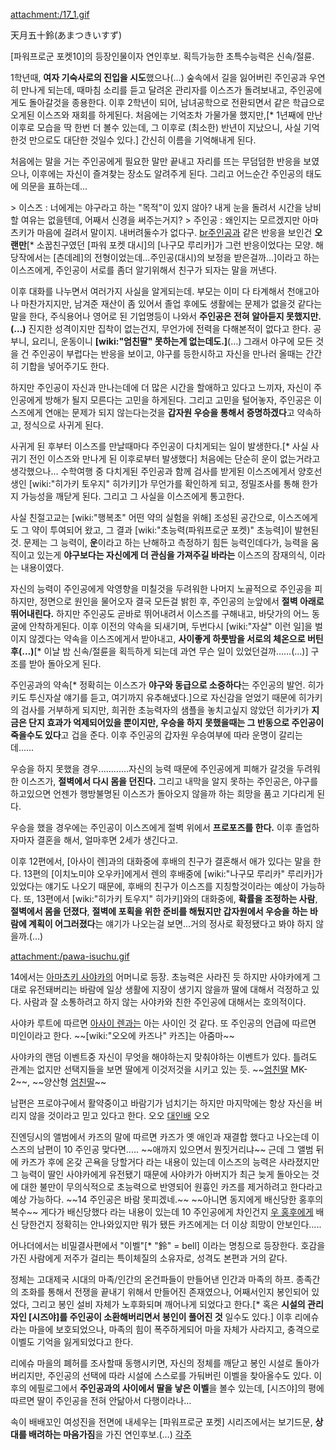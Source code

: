 attachment:/17_1.gif

天月五十鈴(あまつきいすず)

[파워프로군 포켓10]의 등장인물이자 연인후보. 획득가능한 초특수능력은 신속/절륜.

1학년때, '''여자 기숙사로의 진입을 시도'''했으나(…) 숲속에서 길을 잃어버린 주인공과 우연히 만나게 되는데, 때마침 소리를 듣고 달려온 관리자를 이스즈가 돌려보내고, 주인공에게도 돌아갈것을 종용한다. 이후 2학년이 되어, 남녀공학으로 전환되면서 같은 학급으로 오게된 이스즈와 재회를 하게된다. 처음에는 기억조차 가물가물 했지만,[* 1년째에 만난 이후로 모습을 딱 한번 더 볼수 있는데, 그 이후로 (최소한) 반년이 지났으니, 사실 기억한것 만으로도 대단한 것일수 있다.] 간신히 이름을 기억해내게 된다.

처음에는 말을 거는 주인공에게 필요한 말만 끝내고 자리를 뜨는 무덤덤한 반응을 보였으나, 이후에는 자신이 즐겨찾는 장소도 알려주게 된다. 그리고 어느순간 주인공의 태도에 의문을 표하는데...

> 이스즈 : 너에게는 야구라고 하는 "목적"이 있지 않아? 내게 눈을 돌려서 시간을 낭비할 여유는 없을텐데, 어째서 신경을 써주는거지?
> 주인공 : 왜인지는 모르겠지만 아마츠키가 마음에 걸려서 말이지. 내버려둘수가 없다구.
[[br]]주인공과 같은 반응을 보인건 '''오랜만'''[* 소꿉친구였던 [파워 포켓 대시]의 [나구모 루리카]가 그런 반응이었다는 모양. 해당작에서는 [츤데레]의 전형이었는데...주인공(대시)의 보정을 받은걸까...]이라고 하는 이스즈에게, 주인공이 서로를 좀더 알기위해서 친구가 되자는 말을 꺼낸다.

이후 대화를 나누면서 여러가지 사실을 알게되는데.
부모는 이미 다 타계해서 천애고아나 마찬가지지만, 남겨준 재산이 좀 있어서 졸업 후에도 생활에는 문제가 없을것 같다는 말을 한다, 주식용어나 영어로 된 기업명등이 나와서 '''주인공은 전혀 알아듣지 못했지만.(…)'''
진지한 성격이지만 집착이 없는건지, 무언가에 전력을 다해본적이 없다고 한다. 공부니, 요리니, 운동이니 '''[wiki:"엄친딸" 못하는게 없는데도.]'''(…) 그래서 야구에 모든 것을 건 주인공이 부럽다는 반응을 보이고, 야구를 등한시하고 자신을 만나러 올때는 간간히 기합을 넣어주기도 한다.

하지만 주인공이 자신과 만나는데에 더 많은 시간을 할애하고 있다고 느끼자, 자신이 주인공에게 방해가 될지 모른다는 고민을 하게된다. 그리고 고민을 털어놓자, 주인공은 이스즈에게 연애는 문제가 되지 않는다는것을 '''갑자원 우승을 통해서 증명하겠다'''고 약속하고, 정식으로 사귀게 된다.


사귀게 된 후부터 이스즈를 만날때마다 주인공이 다치게되는 일이 발생한다.[* 사실 사귀기 전인 이스즈와 만나게 된 이후로부터 발생했다] 처음에는 단순히 운이 없는거라고 생각했으나... 수학여행 중 다치게된 주인공과 함께 검사를 받게된 이스즈에게서 양호선생인 [wiki:"히가키 토우지" 히가키]가 무언가를 확인하게 되고, 정밀조사를 통해 한가지 가능성을 깨닫게 된다. 그리고 그 사실을 이스즈에게 통고한다.

사실 친절고교는 [wiki:"행복초" 어떤 약의 실험을 위해] 조성된 공간으로, 이스즈에게도 그 약이 투여되어 왔고, 그 결과 [wiki:"초능력(파워프로군 포켓)" 초능력]이 발현된 것. 문제는 그 능력이, '''운'''이라고 하는 난해하고 측정하기 힘든 능력인데다가, 능력을 움직이고 있는게 '''야구보다는 자신에게 더 관심을 가져주길 바라는''' 이스즈의 잠재의식, 이라는 내용이였다.

자신의 능력이 주인공에게 악영향을 미칠것을 두려워한 나머지 노골적으로 주인공을 피하지만, 정면으로 원인을 물어오자 결국 모든걸 밝힌 후, 주인공의 눈앞에서 '''절벽 아래로 뛰어내린다.''' 하지만 주인공도 곧바로 뛰어내려서 이스즈를 구해내고, 바닷가의 어느 동굴에 안착하게된다. 이후 이전의 약속을 되새기며, 두번다시 [wiki:"자살" 이런 일]을 벌이지 않겠다는 약속을 이스즈에게서 받아내고, '''사이좋게 하룻밤을 서로의 체온으로 버틴 후(…)'''[* 이날 밤 신속/절륜을 획득하게 되는데 과연 무슨 일이 있었던걸까......(…)] 구조를 받아 돌아오게 된다.

주인공과의 약속[* 정확히는 이스즈가 '''야구와 동급으로 소중하다'''는 주인공의 발언. 히가키도 투신자살 얘기를 듣고, 여기까지 유추해냈다.]으로 자신감을 얻었기 때문에 히가키의 검사를 거부하게 되지만, 희귀한 초능력자의 샘플을 놓치고싶지 않았던 히가키가 '''지금은 단지 효과가 억제되어있을 뿐이지만, 우승을 하지 못했을때는 그 반동으로 주인공이 죽을수도 있다'''고 겁을 준다. 이후 주인공의 갑자원 우승여부에 따라 운명이 갈리는데......


우승을 하지 못했을 경우............자신의 능력 때문에 주인공에게 피해가 갈것을 두려워한 이스즈가, '''절벽에서 다시 몸을 던진다.''' 그리고 내막을 알지 못하는 주인공은, 야구를 하고있으면 언젠가 행방불명된 이스즈가 돌아오지 않을까 하는 희망을 품고 기다리게 된다.

우승을 했을 경우에는 주인공이 이스즈에게 절벽 위에서 '''프로포즈를 한다.''' 이후 졸업하자마자 결혼을 해서, 얼마후면 2세가 생긴다고.


이후 12편에서, [아사이 렌]과의 대화중에 후배의 친구가 결혼해서 애가 있다는 말을 한다. 13편의 [이치노미야 오우카]에게서 렌의 후배중에 [wiki:"나구모 루리카" 루리카]가 있었다는 얘기도 나오기 때문에, 후배의 친구가 이스즈를 지칭할것이라는 예상이 가능하다.
또, 13편에서 [wiki:"히가키 토우지" 히가키]와의 대화중에, '''확률을 조정하는 사람''', '''절벽에서 몸을 던졌다''', '''절벽에 포획을 위한 준비를 해뒀지만 갑자원에서 우승을 하는 바람에 계획이 어그러졌다'''는 얘기가 나오는걸 보면...거의 정사로 확정됐다고 봐야 하지 않을까.(…)


attachment:/pawa-isuchu.gif

14에서는 [[아마츠키 사야카]]의 어머니로 등장. 초능력은 사라진 듯 하지만 사야카에게 그대로 유전돼버리는 바람에 일상 생활에 지장이 생기지 않을까 딸에 대해서 걱정하고 있다. 사람과 잘 소통하려고 하지 않는 사야카와 친한 주인공에 대해서는 호의적이다. 

사야카 루트에 따르면 [[아사이 렌]]과는 아는 사이인 것 같다. 또 주인공의 언급에 따르면 미인이라고 한다. ~~[wiki:"오오에 카즈나" 카즈]는 아줌마~~ 

사야카의 랜덤 이벤트중 자신이 무엇을 해야하는지 맞춰야하는 이벤트가 있다. 틀려도 관계는 없지만 선택지들을 보면 딸에게 이것저것을 시키고 있는 듯. ~~[[엄친딸]] MK-2~~, ~~양산형 [[엄친딸]]~~ 

남편은 프로야구에서 활약중이고 바람기가 넘치기는 하지만 마지막에는 항상 자신을 버리지 않을 것이라고 믿고 있다고 한다. 오오 [[대인배]] 오오

진엔딩시의 앨범에서 카즈의 말에 따르면 카즈가 옛 애인과 재결합 했다고 나오는데 이스즈의 남편이 10 주인공 맞다면..... ~~애까지 있으면서 뭔짓거리냐~~ 근데 그 앨범 뒤에 카즈가 후에 온갖 곤욕을 당할거다 라는 내용이 있는데 이스즈의 능력은 사라졌지만 그 능력이 딸인 사야카에게 유전됐기 때문에 사야카가 아버지가 최근 늦게 돌아오는 것에 대한 불만이 무의식적으로 초능력으로 반영되어 원흉인 카즈를 제거하려고 한다라고 예상 가능하다. ~~14 주인공은 바람 못피겠네.~~ ~~아니면 동지에게 배신당한 홍후의 복수~~ 게다가 배신당했다 라는 내용이 있는데 10 주인공에게 차인건지 [[우 홍후]]에게 배신 당한건지 정확히는 안나와있지만 뭐가 됐든 카즈에게는 더 이상 희망이 안보인다.....

어나더에서는 비밀결사편에서 "이벨"[* "鈴" = bell] 이라는 명칭으로 등장한다. 호감을 가진 사람에게 저주가 걸리는 특이체질의 소유자로, 성격도 본편과 거의 같다.

정체는 고대제국 시대의 마족/인간의 온건파들이 만들어낸 인간과 마족의 하프. 종족간의 조화를 통해서 전쟁을 끝내기 위해서 만들어진 존재였으나, 어째서인지 봉인되어 있었다, 그리고 봉인 설비 자체가 노후화되며 깨어나게 되었다고 한다.[* 혹은 '''시설의 관리자인 [시즈야]를 주인공이 소환해버리면서 봉인이 풀어진 것''' 일수도 있다.] 이후 리에슈라는 마을에 보호되었으나, 마족의 힘이 폭주하게되어 마을 자체가 사라지고, 충격으로 이벨도 기억을 잃게되었다고 한다.

리에슈 마을의 폐허를 조사할때 동행시키면, 자신의 정체를 깨닫고 봉인 시설로 돌아가버리지만, 주인공의 선택에 따라 시설에 스스로를 가둬버린 이벨을 찾아올수도 있다. 이후의 에필로그에서 '''주인공과의 사이에서 딸을 낳은 이벨'''을 볼수 있는데, [시즈야]의 평에 따르면 딸이 주인공을 전혀 안닮아서 다행이라나...


속이 배배꼬인 여성진을 전면에 내세우는 [파워프로군 포켓] 시리즈에서는 보기드문, '''상대를 배려하는 마음가짐'''을 가진 연인후보.(…)
[[각주]]
